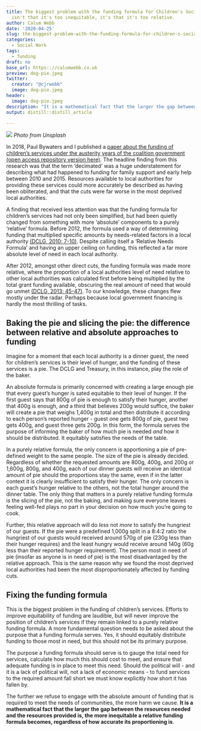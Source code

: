 ```yaml
---
title: The biggest problem with the funding formula for Children's Social Services
  isn't that it's too inequitable, it's that it's too relative.
author: Calum Webb
date: '2020-04-25'
slug: the-biggest-problem-with-the-funding-formula-for-children-s-social-services-isn-t-that-it-s-inequitable-it-s-that-it-s-relative
categories:
  - Social Work
tags:
  - funding
draft: no
base_url: https:://calumwebb.co.uk
preview: dog-pie.jpeg
twitter:
  creator: "@cjrwebb"
  image: dog-pie.jpeg
header:
  image: dog-pie.jpeg
description: "It is a mathematical fact that the larger the gap between the resources needed and the resources provided is, the more inequitable a relative funding formula becomes, regardless of how accurate its proportioning is."
output: distill::distill_article

---
```


![](dog-pie.jpeg)
*Photo from Unsplash*

In 2018, Paul Bywaters and I published a [paper about the funding of children's services under the austerity years of the coalition government](https://www.tandfonline.com/doi/abs/10.1080/03003930.2018.1430028?journalCode=flgs20) [(open access repository version here)](http://eprints.whiterose.ac.uk/127697/1/Austerity__Rationing__and_Inequity__Accepted_Draft__PDF.pdf). The headline finding from this research was that the term 'decimated' was a huge understatement for describing what had happened to funding for family support and early help between 2010 and 2015. Resources available to local authorities for providing these services could more accurately be described as having been obliterated, and that the cuts were far worse in the most deprived local authorities. 

A finding that received less attention was that the funding formula for children's services had not only been simplified, but had been quietly changed from something with more 'absolute' components to a purely 'relative' formula. Before 2012, the formula used a way of determining funding that multiplied specific amounts by needs-related factors in a local authority [(DCLG, 2010: 7-10)](https://assets.publishing.service.gov.uk/government/uploads/system/uploads/attachment_data/file/247955/0280.pdf). Despite calling itself a 'Relative Needs Formula' and having an upper ceiling on funding, this reflected a far more absolute level of need in each local authority.

After 2012, amongst other direct cuts, the funding formula was made more relative, where the proportion of a local authorities level of need relative to other local authorities was calculated first before being multiplied by the total grant funding available, obscuring the real amount of need that would go unmet [(DCLG, 2013: 45-47)](https://assets.publishing.service.gov.uk/government/uploads/system/uploads/attachment_data/file/229056/0948.pdf). To our knowledge, these changes flew mostly under the radar. Perhaps because local government financing is hardly the most thrilling of tasks. 



## Baking the pie and slicing the pie: the difference between relative and absolute approaches to funding

Imagine for a moment that each local authority is a dinner guest, the need for children's services is their level of hunger, and the funding of these services is a pie. The DCLG and Treasury, in this instance, play the role of the baker. 

An absolute formula is primarily concerned with creating a large enough pie that every guest's hunger is sated equitable to their level of hunger. If the first guest says that 800g of pie is enough to satisfy their hunger, another that 400g is enough, and a third that believes 200g would suffice, the baker will create a pie that weighs 1,400g in total and then distribute it according to each person's reported hunger - guest one gets 800g of pie, guest two gets 400g, and guest three gets 200g. In this form, the formula serves the purpose of informing the baker of how much pie is needed *and* how it should be distributed. It equitably satisfies the needs of the table.

In a purely relative formula, the only concern is apportioning a pie of pre-defined weight to the same people. The size of the pie is already decided. Regardless of whether the requested amounts are 800g, 400g, and 200g or 1,600g, 800g, and 400g, each of our dinner guests will receive an identical amount of pie should the proportions stay the same, even if in the latter context it is clearly insufficient to satisfy their hunger. The only concern is each guest's hunger relative to the others, not the total hunger around the dinner table. The only thing that matters in a purely relative funding formula is the slicing of the pie, not the baking, and making sure everyone leaves feeling well-fed plays no part in your decision on how much you're going to cook.

Further, this relative approach will do *less* not *more* to satisfy the hungriest of our guests. If the pie were a predefined 1,000g split in a 8:4:2 ratio the hungriest of our guests would received around 570g of pie (230g less than their hunger requires) and the least hungry would receive around 140g (60g less than their reported hunger requirement). The person most in need of pie (insofar as anyone is in need of pie) is the most disadvantaged by the relative approach. This is the same reason why we found the most deprived local authorities had been the most disproportionately affected by funding cuts.


## Fixing the funding formula

This is the biggest problem in the funding of children's services. Efforts to improve equitability of funding are laudible, but will never improve the position of children's services if they remain linked to a purely relative funding formula. A more fundamental question needs to be asked about the purpose that a funding formula serves. Yes, it should equitably distribute funding to those most in need, but this should not be its primary purpose. 

The purpose a funding formula should serve is to gauge the total need for services, calculate how much this should cost to meet, and ensure that adequate funding is in place to meet this need. Should the political will - and it is a lack of political will, not a lack of economic means - to fund services to the required amount fall short we must know explicitly how short it has fallen by.

The further we refuse to engage with the absolute amount of funding that is required to meet the needs of communities, the more harm we cause. **It is a mathematical fact that the larger the gap between the resources needed and the resources provided is, the more inequitable a relative funding formula becomes, regardless of how accurate its proportioning is**. 




